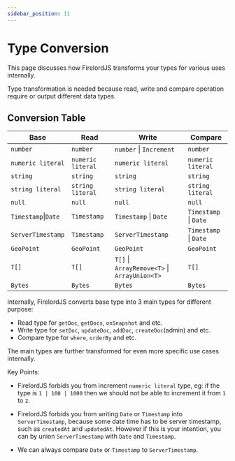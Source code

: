 ```yaml
---
sidebar_position: 11
---
```


# Type Conversion

This page discusses how FirelordJS transforms your types for various uses internally.

Type transformation is needed because read, write and compare operation require or output different data types.

## Conversion Table

| Base                | Read              | Write                                        | Compare               |
| ------------------- | ----------------- | -------------------------------------------- | --------------------- |
| `number`            | `number`          | `number` \| `Increment`                      | `number`              |
| `numeric literal`   | `numeric literal` | `numeric literal`                            | `numeric literal`     |
| `string`            | `string`          | `string`                                     | `string`              |
| `string literal`    | `string literal`  | `string literal`                             | `string literal`      |
| `null`              | `null`            | `null`                                       | `null`                |
| `Timestamp`\|`Date` | `Timestamp`       | `Timestamp` \| `Date`                        | `Timestamp` \| `Date` |
| `ServerTimestamp`   | `Timestamp`       | `ServerTimestamp`                            | `Timestamp` \| `Date` |
| `GeoPoint`          | `GeoPoint`        | `GeoPoint`                                   | `GeoPoint`            |
| `T[]`               | `T[]`             | `T[]` \| `ArrayRemove<T>` \| `ArrayUnion<T>` | `T[]`                 |
| `Bytes`             | `Bytes`           | `Bytes`                                      | `Bytes`               |

Internally, FirelordJS converts base type into 3 main types for different purpose:

- Read type for `getDoc`, `getDocs`, `onSnapshot` and etc.
- Write type for `setDoc`, `updateDoc`, `addDoc`, `createDoc`(admin) and etc.
- Compare type for `where`, `orderBy` and etc.

The main types are further transformed for even more specific use cases internally.

Key Points:

- FirelordJS forbids you from increment `numeric literal` type, eg: if the type is `1 | 100 | 1000` then we should not be able to increment it from `1` to `2`.

- FirelordJS forbids you from writing `Date` or `Timestamp` into `ServerTimestamp`, because some date time has to be server timestamp, such as `createdAt` and `updatedAt`. However if this is your intention, you can by union `ServerTimestamp` with `Date` and `Timestamp`.

- We can always compare `Date` or `Timestamp` to `ServerTimestamp`.
